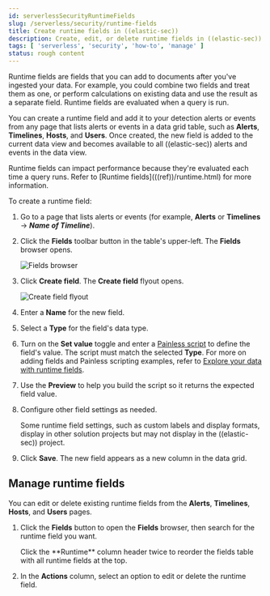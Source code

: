 ```yaml
---
id: serverlessSecurityRuntimeFields
slug: /serverless/security/runtime-fields
title: Create runtime fields in ((elastic-sec))
description: Create, edit, or delete runtime fields in ((elastic-sec)).
tags: [ 'serverless', 'security', 'how-to', 'manage' ]
status: rough content
---
```



<RoughContent />

<div id="runtime-fields"></div>

Runtime fields are fields that you can add to documents after you've ingested your data. For example, you could combine two fields and treat them as one, or perform calculations on existing data and use the result as a separate field. Runtime fields are evaluated when a query is run. 

You can create a runtime field and add it to your detection alerts or events from any page that lists alerts or events in a data grid table, such as **Alerts**, **Timelines**, **Hosts**, and **Users**. Once created, the new field is added to the current <DocLink id="serverlessSecurityDataViewsInSec">data view</DocLink> and becomes available to all ((elastic-sec)) alerts and events in the data view.

<DocCallOut title="Note">
Runtime fields can impact performance because they're evaluated each time a query runs. Refer to [Runtime fields](((ref))/runtime.html) for more information.
</DocCallOut>

To create a runtime field:

1. Go to a page that lists alerts or events (for example, **Alerts** or **Timelines** -> **_Name of Timeline_**).

1. Click the **Fields** toolbar button in the table's upper-left. The **Fields** browser opens.

    ![Fields browser](../images/runtime-fields/-reference-fields-browser.png)

1. Click **Create field**. The **Create field** flyout opens.

    ![Create field flyout](../images/runtime-fields/-reference-create-field-flyout.png)

1. Enter a **Name** for the new field.

1. Select a **Type** for the field's data type.

1. Turn on the **Set value** toggle and enter a [Painless script](((ref))/modules-scripting-painless.html) to define the field's value. The script must match the selected **Type**. For more on adding fields and Painless scripting examples, refer to [Explore your data with runtime fields](((kibana-ref))/managing-data-views.html#runtime-fields).

1. Use the **Preview** to help you build the script so it returns the expected field value.

1. Configure other field settings as needed. 

    <DocCallOut title="Note">
    Some runtime field settings, such as custom labels and display formats, display in other solution projects but may not display in the ((elastic-sec)) project. 
    </DocCallOut>

1. Click **Save**. The new field appears as a new column in the data grid.

<div id="manage-runtime-fields"></div>

## Manage runtime fields

You can edit or delete existing runtime fields from the **Alerts**, **Timelines**, **Hosts**, and **Users** pages.

1. Click the **Fields** button to open the **Fields** browser, then search for the runtime field you want.

    <DocCallOut title="Tip">
    Click the **Runtime** column header twice to reorder the fields table with all runtime fields at the top.
    </DocCallOut>

1. In the **Actions** column, select an option to edit or delete the runtime field.

